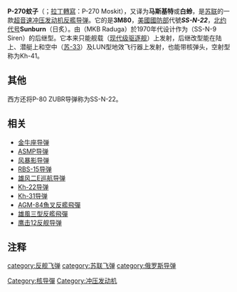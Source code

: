 {{NoteTA
|1=zh-tw:Su-;zh-cn:苏-;
}}
{{Infobox Weapon
|is_missile=yes
|name= П-270 «Москит»<br />P-270「蚊子」<br /><small>[[北約代號|北約代號]]: SS-N-22 '''日炙'''（Sunburn）</small>
|image= Image:Moskit missile.jpg
|image_size= 300px
|caption=
|origin= {{flagcountry|USSR}}
|type=[[反艦飛彈|反艦飛彈]]
|used_by=
|manufacturer={{link-ru|彩虹设计局|МКБ Радуга}}
|unit_cost=
|propellant=
|production_date=
|service=
|engine=4×{{link-en|固態燃料|Solid fuel}}[[衝壓發動機|衝壓發動機]]（空對地版本）
|engine_power=
|weight=[[kilogram|kg]] {{convert|4,500|kg|lbs|abbr=on}}
|length={{convert|9.745|m|ft|abbr=on}}
|height=
|diameter={{convert|0.8 |m|ft|abbr=on}}
|wingspan={{convert|2.10 |m|ft|abbr=on}}
|speed=[[Mach_number|Mach]] 3<ref>http://www.fas.org/man/dod-101/sys/missile/row/moskit.htm</ref>
|vehicle_range={{convert|120|km|mi|abbr=on}}
|ceiling=
|altitude={{convert|20|m|ft|abbr=on}} above sea level
|filling= {{convert|320|kg|lbs|abbr=on}} explosive or 120 [[kiloton|kt]] of TNT fission-[[Nuclear_fusion|fusion]] thermonuclear
|guidance=雷達被動導引
|detonation=
|launch_platform=[[naval_ship|naval ship]]s, [[fixed-wing_aircraft|fixed-wing aircraft]]
}}
'''P-270蚊子'''（{{lang-ru|П-270 «Москит»}}；[[拉丁轉寫|拉丁轉寫]]：P-270 Moskit），又译为'''马斯基特'''或'''白蛉'''，是[[苏联|苏联]]的一款[[超音速|超音速]][[冲压发动机|冲压发动机]][[反艦导弹|反艦导弹]]。它的{{link-ru|GRAU編號|Индекс ГРАУ}}是'''3M80'''，[[美國國防部|美國國防部]]代號'''''SS-N-22'''''，[[北约代号|北约代号]]'''Sunburn'''（日炙）。由{{link-ru|彩虹设计局|МКБ Радуга}}（MKB Raduga）於1970年代设计作为{{link-ru|P-120飛彈|П-120|P-120}}（SS-N-9 Siren）的后继型。它本来只能舰载（[[现代级驱逐舰|现代级驱逐舰]]）上发射，后继改型能在陆上、潜艇上和空中（[[Su-33|苏-33]]）及LUN型地效飞行器上发射，也能带核弹头，空射型称为Kh-41。

==其他==
西方还将P-80 ZUBR导弹称为SS-N-22。

==相关==
*[[金牛座导弹|金牛座导弹]]
*[[ASMP导弹|ASMP导弹]]
*[[风暴影导弹|风暴影导弹]]
*[[RBS-15导弹|RBS-15导弹]]
*[[雄风二E巡航导弹|雄风二E巡航导弹]]
*[[Kh-22导弹|Kh-22导弹]]
*[[Kh-31导弹|Kh-31导弹]]
*[[AGM-84魚叉反艦飛彈|AGM-84魚叉反艦飛彈]]
*[[雄風三型反艦飛彈|雄風三型反艦飛彈]]
*[[鹰击12反舰导弹|鹰击12反舰导弹]]

==注释==
<references/>

{{Russian and Soviet missiles|SSM}}
{{中华人民共和国导弹|ssm}}

[[category:反舰飞弹|category:反舰飞弹]]
[[category:苏联飞弹|category:苏联飞弹]]
[[category:俄罗斯导弹|category:俄罗斯导弹]]
[[Category:核导彈|Category:核导彈]]
[[Category:冲压发动机|Category:冲压发动机]]
